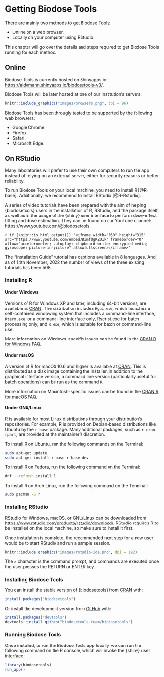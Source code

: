 # Getting Biodose Tools {#manual-get}

There are mainly two methods to get Biodose Tools:

- Online on a web browser. <!-- (recommended) -->
- Locally on your computer using RStudio.

This chapter will go over the details and steps required to get Biodose Tools running for each method.

## Online {#manual-get-online}

Biodose Tools is currently hosted on Shinyapps.io: [https://aldomann.shinyapps.io/biodosetools-v3/](https://aldomann.shinyapps.io/biodosetools-v3/).

Biodose Tools will be later hosted at one of our institution's servers.

```r
knitr::include_graphics("images/browsers.png", dpi = 96)
```

Biodose Tools has been througly tested to be supported by the following web browsers:

- Google Chrome.
- Firefox.
- Safari.
- Microsoft Edge.

## On RStudio {#manual-get-offline}

Many laboratories will prefer to use their own computers to run the app instead of relying on an external server, either for security reasons or better reliability.

To run Biodose Tools on your local machine, you need to install R [@R-base]. Additionally, we recommend to install RStudio [@R-Rstudio].

A series of video tutorials have been prepared with the aim of helping {biodosetools} users in the installation of R, RStudio, and the package itself, as well as in the usage of the {shiny} user interface to perform dose-effect fitting and dose estimation. They can be found on our YouTube channel: https://www.youtube.com/@biodosetools.

`r if (knitr::is_html_output()) '<iframe width="560" height="315" src="https://www.youtube.com/embed/BimfOgKZUIk" frameborder="0" allow="accelerometer; autoplay; clipboard-write; encrypted-media; gyroscope; picture-in-picture" allowfullscreen></iframe>'`

The "Installation Guide" tutorial has captions available in 8 languages. And as of 14th November, 2022 the number of views of the three existing tutorials has been 508.

### Installing R

#### Under Windows {-}

Versions of R for Windows XP and later, including 64-bit versions, are available at [CRAN](https://cloud.r-project.org/bin/windows/base/). The distribution includes `Rgui.exe`, which launches a self-contained windowing system that includes a command-line interface, `Rterm.exe` for a command-line interface only, Rscript.exe for batch processing only, and `R.exe`, which is suitable for batch or command-line use.

More information on Windows-specific issues can be found in the [CRAN R for Windows FAQ](https://cloud.r-project.org/bin/windows/base/rw-FAQ.html).


#### Under macOS {-}

A version of R for macOS 10.6 and higher is available at [CRAN](https://cloud.r-project.org/bin/macosx/). This is distributed as a disk image containing the installer. In addition to the graphical interface version, a command line version (particularly useful for batch operations) can be run as the command `R`.

More information on Macintosh-specific issues can be found in the [CRAN R for macOS FAQ](https://cloud.r-project.org/bin/macosx/RMacOSX-FAQ.html).


#### Under GNU/Linux {-}

R is available for most Linux distributions through your distribution's repositories. For example, R is provided on Debian-based distributions like Ubuntu by the `r-base` package. Many additional packages, such as `r-cran-rpart`, are provided at the maintainer's discretion.

To install R on Ubuntu, run the following commands on the Terminal:
```bash
sudo apt-get update
sudo apt-get install r-base r-base-dev
```

To install R on Fedora, run the following command on the Terminal:
```bash
dnf --refresh install R
```

To install R on Arch Linux, run the following command on the Terminal:
```bash
sudo pacman -S r
```

### Installing RStudio

RStudio for Windows, macOS, or GNU/Linux can be downloaded from [https://www.rstudio.com/products/rstudio/download/](https://www.rstudio.com/products/rstudio/download/#download). RStudio requires R to be installed on the local machine, so make sure to install it first.

Once installation is complete, the recommended next step for a new user would be to start RStudio and run a sample session.

```r
knitr::include_graphics("images/rstudio-ide.png", dpi = 192)
```

The `>` character is the command prompt, and commands are executed once the user
presses the RETURN or ENTER key.

### Installing Biodose Tools

You can install the stable version of {biodosetools} from [CRAN](https://CRAN.R-project.org) with:

```r
install.packages("biodosetools")
```

Or install the development version from [GitHub](https://github.com/) with:

```r
install.packages("devtools")
devtools::install_github("biodosetools-team/biodosetools")
```

### Running Biodose Tools

Once installed, to run the Biodose Tools app locally, we can run the following command on the R console, which will invoke the {shiny} user interface:
```r
library(biodosetools)
run_app()
```
